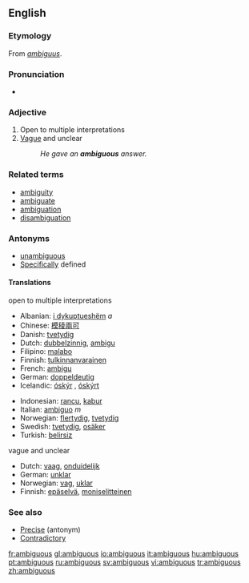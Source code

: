 ==English==



===Etymology===
From {{L.}} ''[[ambiguus]]''.

===Pronunciation===
*{{audio|en-us-ambiguous.ogg|Audio (US)}}


=== Adjective ===
{{en-adj-more}}

# Open to multiple interpretations
# [[Vague]] and unclear
#:''He gave an '''ambiguous''' answer.''

===Related terms===
* [[ambiguity]]
* [[ambiguate]]
* [[ambiguation]]
* [[disambiguation]]

=== Antonyms ===
*[[unambiguous]]
*[[Specific]]ally defined

====Translations====
{{rfc-trans}}
;open to multiple interpretations
{{top}}
*Albanian: [[i dykuptueshëm]] ''a''
*Chinese: [[模稜兩可]]
*Danish: [[tvetydig]]
*Dutch: [[dubbelzinnig]], [[ambigu]]
*Filipino: [[malabo]]
*Finnish: [[tulkinnanvarainen]]
*French: [[ambigu]]
*German: [[doppeldeutig]]
*Icelandic: [[óskýr]] {{m}} {{f}}, [[óskýrt]] {{n}}
{{mid}}
*Indonesian: [[rancu]], [[kabur]]
*Italian: [[ambiguo]] ''m''
*Norwegian: [[flertydig]], [[tvetydig]]
*Swedish: [[tvetydig]], [[osäker]]
*Turkish: [[belirsiz]]
{{bottom}}

;vague and unclear
{{top}}
*Dutch: [[vaag]], [[onduidelijk]]
*German: [[unklar]]
*Norwegian: [[vag]], [[uklar]]
*Finnish: [[epäselvä]], [[moniselitteinen]]
{{bottom}}

===See also===
* [[Precise]] (antonym)
* [[Contradictory]]

[[fr:ambiguous]]
[[gl:ambiguous]]
[[io:ambiguous]]
[[it:ambiguous]]
[[hu:ambiguous]]
[[pt:ambiguous]]
[[ru:ambiguous]]
[[sv:ambiguous]]
[[vi:ambiguous]]
[[tr:ambiguous]]
[[zh:ambiguous]]